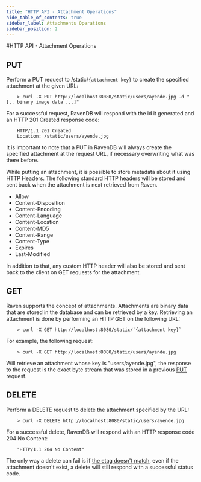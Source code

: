 ```yaml
---
title: "HTTP API - Attachment Operations"
hide_table_of_contents: true
sidebar_label: Attachments Operations
sidebar_position: 2
---
```



#HTTP API - Attachment Operations

## PUT

Perform a PUT request to /static/`{attachment key}` to create the specified attachment at the given URL:

```plain 
    > curl -X PUT http://localhost:8080/static/users/ayende.jpg -d "[.. binary image data ...]"
```

For a successful request, RavenDB will respond with the id it generated and an HTTP 201 Created response code:

```plain 
    HTTP/1.1 201 Created
    Location: /static/users/ayende.jpg
```

It is important to note that a PUT in RavenDB will always create the specified attachment at the request URL, if necessary overwriting what was there before.

While putting an attachment, it is possible to store metadata about it using HTTP Headers. The following standard HTTP headers will be stored and sent back when the attachment is next retrieved from Raven.

* Allow
* Content-Disposition
* Content-Encoding
* Content-Language
* Content-Location
* Content-MD5
* Content-Range
* Content-Type
* Expires
* Last-Modified

In addition to that, any custom HTTP header will also be stored and sent back to the client on GET requests for the attachment.

## GET
Raven supports the concept of attachments. Attachments are binary data that are stored in the database and can be retrieved by a key.
Retrieving an attachment is done by performing an HTTP GET on the following URL:

```plain 
    > curl -X GET http://localhost:8080/static/`{attachment key}`
```

For example, the following request:

```plain 
    > curl -X GET http://localhost:8080/static/users/ayende.jpg
```

Will retrieve an attachment whose key is "users/ayende.jpg", the response to the request is the exact byte stream that was stored in a previous [PUT](https://ravendb.net/docs/http-api/attachments/http-api-put-attachments) request.

## DELETE

Perform a DELETE request to delete the attachment specified by the URL:

```plain 
    > curl -X DELETE http://localhost:8080/static/users/ayende.jpg
```

For a successful delete, RavenDB will respond with an HTTP response code 204 No Content:

```plain 
    "HTTP/1.1 204 No Content"
```

The only way a delete can fail is if [the etag doesn't match](https://ravendb.net/docs/http-api/http-api-concurrency?version=1.0), even if the attachment doesn't exist, a delete will still respond with a successful status code.